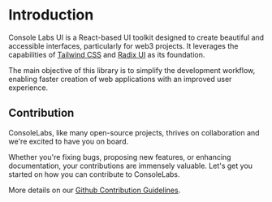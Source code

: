 
<Meta title="Introduction/Welcome" />

# Introduction

Console Labs UI is a React-based UI toolkit designed to create beautiful and
accessible interfaces, particularly for web3 projects. It leverages the
capabilities of [Tailwind CSS](https://tailwindcss.com/) and
[Radix UI](https://www.radix-ui.com/) as its foundation.

The main objective of this library is to simplify the development workflow,
enabling faster creation of web applications with an improved user experience.

## Contribution

ConsoleLabs, like many open-source projects, thrives on collaboration and we're
excited to have you on board.

Whether you're fixing bugs, proposing new features, or enhancing documentation,
your contributions are immensely valuable. Let's get you started on how you can
contribute to ConsoleLabs.

More details on our
[Github Contribution Guidelines](https://github.com/consolelabs/mochi-ui).
